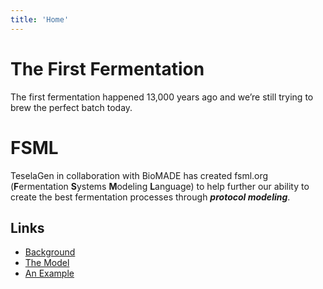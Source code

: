 ```yaml
---
title: 'Home'
---
```


# The First Fermentation

The first fermentation happened 13,000 years ago and we’re still trying to brew the perfect batch today.

# FSML

TeselaGen in collaboration with BioMADE has created fsml.org (**F**ermentation **S**ystems **M**odeling **L**anguage) to help further our ability to create the best fermentation processes through _**protocol modeling**_.

## Links

- [Background](/background)
- [The Model](/model)
- [An Example](/examples/pdf-yaml-example)
